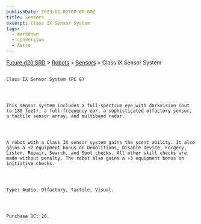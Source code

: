 ```yaml
---
publishDate: 2023-01-02T00:00:00Z
title: Sensors
excerpt: Class IX Sensor System
tags:
  - markdown
  - conversion
  - Astro
---
```







[Future d20 SRD](/#futureD20)
     > [Robots](future-d20-srd-robots-index)
     > [Sensors](future-d20-srd-robots-sensors-index)
     > Class IX Sensor System
    




## 
    Class IX Sensor System (PL 8)
   



    This sensor system includes a full-spectrum eye with darkvision (out to 180 feet), a full-frequency ear, a sophisticated olfactory sensor, a tactile sensor array, and multiband radar.
   



    A robot with a Class IX sensor system gains the scent ability. It also gains a +2 equipment bonus on Demolitions, Disable Device, Forgery, Listen, Repair, Search, and Spot checks. All other skill checks are made without penalty. The robot also gains a +3 equipment bonus on initiative checks.
   



    Type: Audio, Olfactory, Tactile, Visual.
   



    Purchase DC: 26.
   





